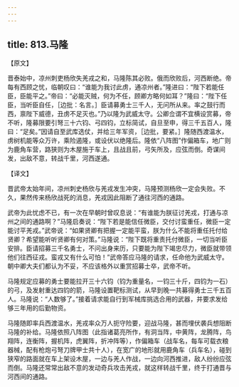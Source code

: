 ```yaml
---
---
---
```

title: 813.马隆
---



【原文】

晋泰始中，凉州刺吏杨欣失羌戎之和，马隆陈其必败。俄而欣败后，河西断绝。帝每有西顾之忧，临朝叹曰：“谁能为我讨此虏，通凉州者。”隆进曰：“陛下若能任臣，臣能平之。”帝曰：“必能灭贼，何为不任，顾卿方略何如耳？”隆曰：“陛下任臣，当听臣自任，［边批：名言。］臣请募勇士三千人，无问所从来。率之鼓行而西，禀陛下威德，丑虏不足灭也。”乃以隆为武威太守。公卿佥谓不宜横设赏募，帝不听，隆募限要引弩三十六钧、弓四钧，立标简试，自旦至申，得三千五百人，隆曰：“足矣。”因请自至武库选仗，并给三年军资，［边批，要紧。］隆随西渡温水，虏树机能等众万许，乘险遏隆，或设伏以绝隆后。隆依“八阵图”作偏箱车，地广则为鹿角车营，路狭则为木屋施于车上，且战且前，弓矢所及，应弦而倒。奇谋间发，出敌不意，转战千里，河西遂通。

【译文】

晋武帝太始年间，凉州刺史杨欣与羌戎发生冲突，马隆预测杨欣一定会失败。不久，果然传来杨欣战死的消息，羌戎因此阻断了通往河西的通路。

武帝为此忧虑不已，有一次在早朝时曾叹息说：“有谁能为朕征讨羌戎，打通与凉州之间的通路啊？”马隆启奏说：“陛下若是能信任微臣，交付讨蛮重任，微臣一定能讨平羌戎。”武帝说：“如果贤卿有把握一定能平蛮，朕为什么不能将重任托付给贤卿？希望能听听贤卿有何对策。”马隆说：“陛下既将重责托付微臣，一切当听臣安排。臣请招募三千名勇士，不问出身来历，只要能为陛下竭忠尽力，微臣就带领他们往西征戎。蛮戎又有什么可怕！”武帝答应马隆的请求，任命他为武威太守。朝中卿大夫们都认为不妥，不应该格外以重赏招募士卒，武帝不听。

马隆规定应募的勇士要能拉开三十六钧（钧为重量名，一钧三十斤，四钧为一石）的弓，及发射重达四钧的箭，马隆设置靶标测试，从早到晚一共募得勇士三千五百人。马隆说：“人数够了。”接着请求能自行到军械库挑选合用的武器，并要求发给够三年用的后勤物资。

马隆随即率兵西渡温水，羌戎率众万人扼守险要，迎战马隆，甚而埋伏袭兵想阻断马隆的补给。马隆依照八阵图（此指诸葛亮所作，有洞当阵，中黄阵，龙腾阵，鸟翔阵，连衡阵，握机阵，虎翼阵，折冲阵等），作偏箱车（战车名，每车可载衣粮器械，配有枪炮弓弩刀牌甲士共十人），在宽广的地形就用鹿角车（兵车名），碰到狭窄的路面就在车上架设木屋，一边与羌人作战，一边向河西推进，敌人纷纷应弦而倒。马隆还常常出敌不意的发动奇兵攻击羌戎，就这样转战千里，终于打通晋与河西间的通路。